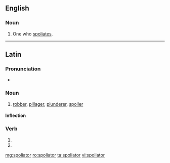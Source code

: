 ==English==

===Noun===
{{en-noun}}

# {{context|obsolete|lang=en}} One who [[spoliate]]s.

----

==Latin==

===Pronunciation===
* {{la-pronunc|spoliātor}}

===Noun===
{{la-noun|spoliātor|spoliatoris|spoliātōris|m|third}}

# [[robber]], [[pillager]], [[plunderer]], [[spoiler]]

====Inflection====
{{la-decl-3rd|spoliātor|spoliātōr}}

===Verb===
{{la-verb-form|spoliātor}}

# {{conjugation of|spoliō||2|s|fut|pass|imp|lang=la}}
# {{conjugation of|spoliō||3|s|fut|pass|imp|lang=la}}

[[mg:spoliator]]
[[ro:spoliator]]
[[ta:spoliator]]
[[vi:spoliator]]